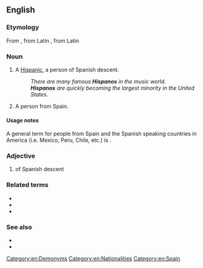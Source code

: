 {{also|hispano|hispano-|Hispano-}}
==English==

===Etymology===
From {{etyl|es|en}} {{m|es|hispano}}, from Latin {{m|la|hispanus}}, from Latin {{m|la|Hispania}}

===Noun===
{{en-noun}}

# {{lb|en|slang}} A [[Hispanic]], a person of Spanish descent.
#: ''There are many famous '''Hispanos''' in the music world.''
#: '''''Hispanos''' are quickly becoming the largest minority in the United States.''
# A person from Spain.

====Usage notes====
A general term for people from Spain and the Spanish speaking countries in America (i.e. Mexico, Peru, Chile, etc.) is {{m|en|Hispanic American}}.

===Adjective===
{{en-adj}}

# of Spanish descent

===Related terms===
* {{l|en|Hispanic}}
* {{l|en|Hispanic American}}
* {{l|en|Spanish}}

===See also===
* {{l|en|Latin American}}
* {{l|en|Latino}}

[[Category:en:Demonyms]]
[[Category:en:Nationalities]]
[[Category:en:Spain]]